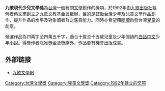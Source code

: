 {{Unreferenced|time=2022-06-17T08:00:09+00:00}}
{{华文文学奖}}
'''九歌現代少兒文學獎'''為[[台灣|台灣]]一個有關[[文學|文學]]創作的獎項，於1992年由[[九歌出版社|九歌出版社]]經營者[[蔡文甫|蔡文甫]]創立之[[九歌文教基金會|九歌文教基金會]]啟辦，目的是鼓勵[[台灣|台灣]]少年及[[兒童文學|兒童文學]]作品創作，提升作品的水平及對象讀者群之鑑賞能力。同時亦希望藉[[閱讀|閱讀]]啟發台灣[[兒童|兒童]]的創意。

候選作品為四萬字至四萬五千字，適合十歲至十五歲兒童及少年閱讀的[[白話文|白話]][[中文|中文]]少年[[小說|小說]]。得獎作者除獲獎金及獎座外，作品更有機會出版成書。

==外部链接==
* [http://www.chiuko.com.tw/index.php 九歌文學網]{{Wayback|url=http://www.chiuko.com.tw/index.php |date=20181226232721 }}

{{Honor-stub}}

[[Category:台灣文學獎|Category:台灣文學獎]]
[[Category:兒童文學獎|Category:兒童文學獎]]
[[Category:1992年建立的奖项|Category:1992年建立的奖项]]